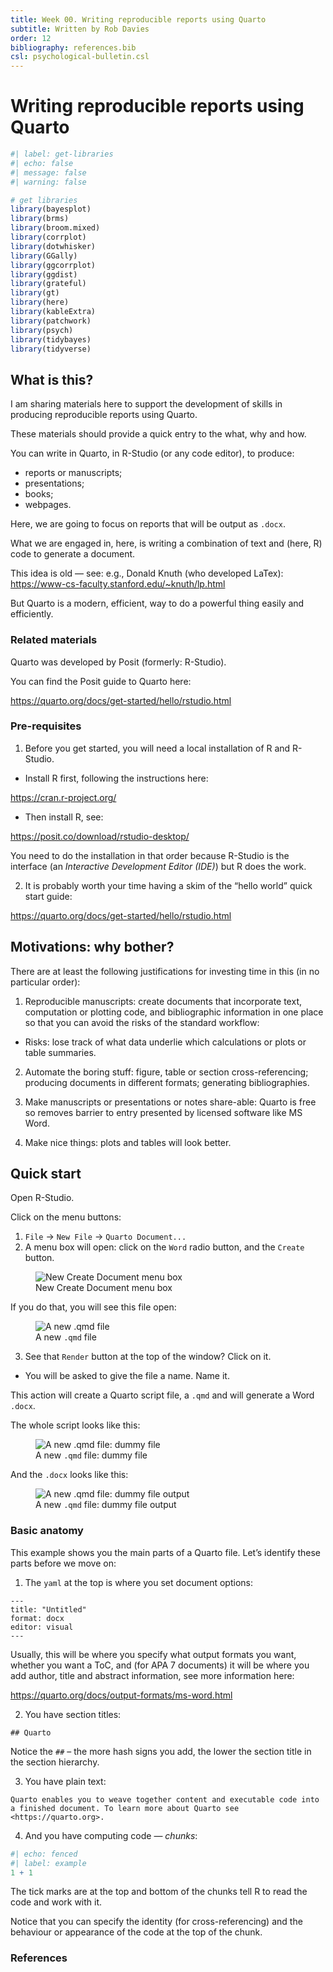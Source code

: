 ```yaml
---
title: Week 00. Writing reproducible reports using Quarto
subtitle: Written by Rob Davies
order: 12
bibliography: references.bib
csl: psychological-bulletin.csl
---
```


# Writing reproducible reports using Quarto {#sec-quarto-overview}

```r
#| label: get-libraries
#| echo: false
#| message: false
#| warning: false

# get libraries
library(bayesplot)
library(brms)
library(broom.mixed)
library(corrplot)
library(dotwhisker)
library(GGally)
library(ggcorrplot)
library(ggdist)
library(grateful)
library(gt)
library(here)
library(kableExtra)
library(patchwork)
library(psych)
library(tidybayes)
library(tidyverse)
```

## What is this? {#sec-quarto-overview-what}

I am sharing materials here to support the development of skills in producing reproducible reports using Quarto.

These materials should provide a quick entry to the what, why and how.

You can write in Quarto, in R-Studio (or any code editor), to produce:

- reports or manuscripts;
- presentations;
- books;
- webpages.

Here, we are going to focus on reports that will be output as `.docx`.

::: callout-tip
What we are engaged in, here, is writing a combination of text and (here, R) code to generate a document.

This idea is old --- see: e.g., Donald Knuth (who developed LaTex): <https://www-cs-faculty.stanford.edu/~knuth/lp.html>

But Quarto is a modern, efficient, way to do a powerful thing easily and efficiently.
:::

### Related materials {#sec-quarto-overview-related}

Quarto was developed by Posit (formerly: R-Studio).

::: callout-tip
You can find the Posit guide to Quarto here:

<https://quarto.org/docs/get-started/hello/rstudio.html>
:::

### Pre-requisites {#sec-quarto-overview-pre-requisites}

1. Before you get started, you will need a local installation of R and R-Studio.

- Install R first, following the instructions here:

<https://cran.r-project.org/>

- Then install R, see:

<https://posit.co/download/rstudio-desktop/>

You need to do the installation in that order because R-Studio is the interface (an *Interactive Development Editor (IDE)*) but R does the work.

2. It is probably worth your time having a skim of the "hello world" quick start guide:

<https://quarto.org/docs/get-started/hello/rstudio.html>

## Motivations: why bother? {#sec-quarto-overview-why}

There are at least the following justifications for investing time in this (in no particular order):

1. Reproducible manuscripts: create documents that incorporate text, computation or plotting code, and bibliographic information in one place so that you can avoid the risks of the standard workflow:

- Risks: lose track of what data underlie which calculations or plots or table summaries.

2. Automate the boring stuff: figure, table or section cross-referencing; producing documents in different formats; generating bibliographies.

3. Make manuscripts or presentations or notes share-able: Quarto is free so removes barrier to entry presented by licensed software like MS Word.

4. Make nice things: plots and tables will look better.

## Quick start {#sec-quarto-quick-start}

Open R-Studio.

Click on the menu buttons: 

1. `File` $\rightarrow$ `New File` $\rightarrow$ `Quarto Document...`
2. A menu box will open: click on the `Word` radio button, and the `Create` button.

![New Create Document menu box](file-create-document.png)

If you do that, you will see this file open:

![A new `.qmd` file](word-quarto.png)

3. See that `Render` button at the top of the window? Click on it.

- You will be asked to give the file a name. Name it.

This action will create a Quarto script file, a `.qmd` and will generate a Word `.docx`.

The whole script looks like this:

![A new `.qmd` file: dummy file](dummy-qmd.png)

And the `.docx` looks like this:

![A new `.qmd` file: dummy file output](dummy-qmd-docx-output.png)

### Basic anatomy {#sec-quarto-quick-start}

This example shows you the main parts of a Quarto file. Let's identify these parts before we move on:

1. The `yaml` at the top is where you set document options:

```{}
---
title: "Untitled"
format: docx
editor: visual
---
```

Usually, this will be where you specify what output formats you want, whether you want a ToC, and (for APA 7 documents) it will be where you add author, title and abstract information, see more information here:

<https://quarto.org/docs/output-formats/ms-word.html>

2. You have section titles:

```{}
## Quarto
```

Notice the `##` -- the more hash signs you add, the lower the section title in the section hierarchy.

3. You have plain text:

```{}
Quarto enables you to weave together content and executable code into a finished document. To learn more about Quarto see <https://quarto.org>.
```

4. And you have computing code --- *chunks*:

```r
#| echo: fenced
#| label: example
1 + 1
```

The tick marks are at the top and bottom of the chunks tell R to read the code and work with it.

Notice that you can specify the identity (for cross-referencing) and the behaviour or appearance of the code at the top of the chunk.




















### References

::: {#refs}
:::